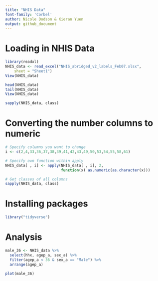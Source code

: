 ```yaml
---
title: "NHIS Data"
font-family: 'Corbel'
author: Nicole Dodson & Kieran Yuen
output: github_document
---
```


# Loading in NHIS Data
```r
library(readxl)
NHIS_data <- read_excel("NHIS_abridged_v2_labels_Feb07.xlsx", 
    sheet = "Sheet1")
View(NHIS_data)

head(NHIS_data)
tail(NHIS_data)
View(NHIS_data)

sapply(NHIS_data, class)
```
# Converting the number columns to numeric
```r
# Specify columns you want to change
i <- c(2,4,33,36,37,38,39,41,42,43,49,50,53,54,55,58,61)  

# Specify own function within apply
NHIS_data[ , i] <- apply(NHIS_data[ , i], 2,
                         function(x) as.numeric(as.character(x)))

# Get classes of all columns
sapply(NHIS_data, class) 
```



# Installing packages
```r
library("tidyverse")
```

# Analysis
```r
male_36 <- NHIS_data %>% 
  select(hhx, agep_a, sex_a) %>% 
  filter(agep_a < 36 & sex_a == "Male") %>% 
  arrange(agep_a)

plot(male_36)
```




















